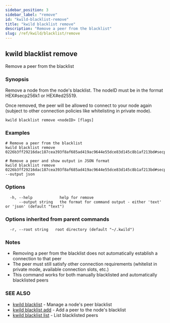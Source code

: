 ```yaml
---
sidebar_position: 3
sidebar_label: "remove"
id: "kwild-blacklist-remove"
title: "kwild blacklist remove"
description: "Remove a peer from the blacklist"
slug: /ref/kwild/blacklist/remove
---
```


## kwild blacklist remove

Remove a peer from the blacklist

### Synopsis

Remove a node from the node's blacklist. The nodeID must be in the format HEX#secp256k1 or HEX#ed25519.

Once removed, the peer will be allowed to connect to your node again (subject to other connection policies like whitelisting in private mode).

```
kwild blacklist remove <nodeID> [flags]
```

### Examples

```
# Remove a peer from the blacklist
kwild blacklist remove 0226b3ff29216dac187cea393f8af685ad419ac9644e55dce83d145c8b1af213bd#secp256k1

# Remove a peer and show output in JSON format
kwild blacklist remove 0226b3ff29216dac187cea393f8af685ad419ac9644e55dce83d145c8b1af213bd#secp256k1 --output json
```

### Options

```
  -h, --help            help for remove
      --output string   the format for command output - either 'text' or 'json' (default "text")
```

### Options inherited from parent commands

```
  -r, --root string   root directory (default "~/.kwild")
```

### Notes

- Removing a peer from the blacklist does not automatically establish a connection to that peer
- The peer must still satisfy other connection requirements (whitelist in private mode, available connection slots, etc.)
- This command works for both manually blacklisted and automatically blacklisted peers

### SEE ALSO

* [kwild blacklist](/docs/ref/kwild/blacklist)	 - Manage a node's peer blacklist
* [kwild blacklist add](/docs/ref/kwild/blacklist/add)	 - Add a peer to the node's blacklist
* [kwild blacklist list](/docs/ref/kwild/blacklist/list)	 - List blacklisted peers